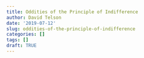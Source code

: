 ```yaml
---
title: Oddities of the Principle of Indifference
author: David Telson
date: '2019-07-12'
slug: oddities-of-the-principle-of-indifference
categories: []
tags: []
draft: TRUE
---
```


